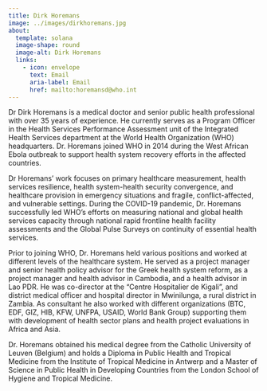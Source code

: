 ```yaml
---
title: Dirk Horemans
image: ../images/dirkhoremans.jpg
about:
  template: solana
  image-shape: round
  image-alt: Dirk Horemans
  links:
    - icon: envelope
      text: Email
      aria-label: Email
      href: mailto:horemansd@who.int
---
```


Dr Dirk Horemans is a medical doctor and senior public health professional with over 35 years of experience. He currently serves as a Program Officer in the Health Services Performance Assessment unit of the Integrated Health Services department at the World Health Organization (WHO) headquarters. Dr. Horemans joined WHO in 2014 during the West African Ebola outbreak to support health system recovery efforts in the affected countries.

Dr Horemans' work focuses on primary healthcare measurement, health services resilience, health system-health security convergence, and healthcare provision in emergency situations and fragile, conflict-affected, and vulnerable settings. During the COVID-19 pandemic, Dr. Horemans successfully led WHO’s efforts on measuring national and global health services capacity through national rapid frontline health facility assessments and the Global Pulse Surveys on continuity of essential health services.

Prior to joining WHO, Dr. Horemans held various positions and worked at different levels of the healthcare system. He served as a project manager and senior health policy advisor for the Greek health system reform, as a project manager and health advisor in Cambodia, and a health advisor in Lao PDR. He was co-director at the “Centre Hospitalier de Kigali”, and district medical officer and hospital director in Mwinilunga, a rural district in Zambia. As consultant he also worked with different organizations (BTC, EDF, GIZ, HIB, KFW, UNFPA, USAID, World Bank Group) supporting them with development of health sector plans and health project evaluations in Africa and Asia.

Dr. Horemans obtained his medical degree from the Catholic University of Leuven (Belgium) and holds a Diploma in Public Health and Tropical Medicine from the Institute of Tropical Medicine in Antwerp and a Master of Science in Public Health in Developing Countries from the London School of Hygiene and Tropical Medicine.